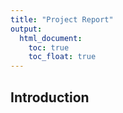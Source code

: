 ```yaml
---
title: "Project Report"
output: 
  html_document:
    toc: true
    toc_float: true
---
```

## Introduction
